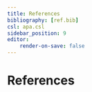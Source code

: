```yaml
---
title: References
bibliography: [ref.bib]
csl: apa.csl
sidebar_position: 9
editor:
    render-on-save: false
---
```


# References
